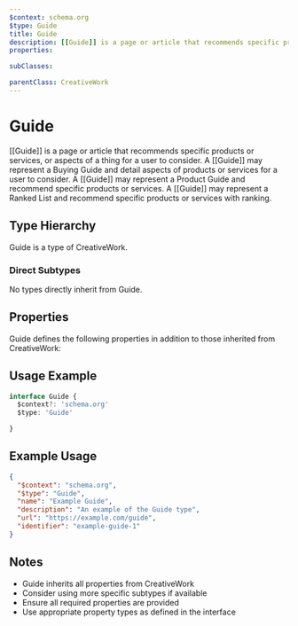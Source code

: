 ```yaml
---
$context: schema.org
$type: Guide
title: Guide
description: [[Guide]] is a page or article that recommends specific products or services, or aspects of a thing for a user to consider. A [[Guide]] may represent a Buying Guide and detail aspects of products or services for a user to consider. A [[Guide]] may represent a Product Guide and recommend specific products or services. A [[Guide]] may represent a Ranked List and recommend specific products or services with ranking.
properties:

subClasses:

parentClass: CreativeWork
---
```


# Guide

[[Guide]] is a page or article that recommends specific products or services, or aspects of a thing for a user to consider. A [[Guide]] may represent a Buying Guide and detail aspects of products or services for a user to consider. A [[Guide]] may represent a Product Guide and recommend specific products or services. A [[Guide]] may represent a Ranked List and recommend specific products or services with ranking.

## Type Hierarchy

Guide is a type of CreativeWork.

### Direct Subtypes

No types directly inherit from Guide.

## Properties

Guide defines the following properties in addition to those inherited from CreativeWork:



## Usage Example

```typescript
interface Guide {
  $context?: 'schema.org'
  $type: 'Guide'

}
```

## Example Usage

```json
{
  "$context": "schema.org",
  "$type": "Guide",
  "name": "Example Guide",
  "description": "An example of the Guide type",
  "url": "https://example.com/guide",
  "identifier": "example-guide-1"
}
```

## Notes

- Guide inherits all properties from CreativeWork
- Consider using more specific subtypes if available
- Ensure all required properties are provided
- Use appropriate property types as defined in the interface
